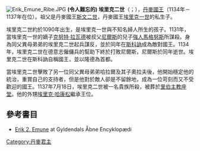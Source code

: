 {{NoteTA
|1=zh:埃里克; zh-tw:埃里克;
}}
[[File:Erik_Emune_Ribe.JPG|thumb]]
'''(令人難忘的) 埃里克二世'''（{{lang-da| '''Erik II Emune'''}}；{{bd|約1090年||1137年|7月18日|catIdx=E}}），[[丹麥國王|丹麥國王]]（1134年－1137年在位）。祖父是丹麥國王[[斯文二世|斯文二世]]，丹麥國王[[埃里克一世_(丹麥)|埃里克一世]]的私生子。

埃里克二世約於1090年出生，是埃里克一世與不知名婦人所生的孩子。1131年，當埃里克一世的嫡子[[克努特·拉瓦德|克努特·拉瓦德]]被叔父[[尼爾斯_(丹麥國王)|尼爾斯]]的兒子[[強人馬格努斯|強人馬格努斯]]所謀殺。身為同父異母弟弟的埃里克二世起兵謀反，並於同年在[[斯科訥|斯科訥]]成為敵對國王。1134年，埃里克二世在德意志僱傭兵的幫助下終於打敗尼爾斯，尼爾斯於同年逝世。埃里克二世在斯科訥自稱國王，並以隆德為首都。

當埃里克二世擊敗了另一位同父異母弟弟哈拉爾及其子奧拉夫後，他開始穩定他的統治，重賞自己的支持者，但是他對於敵人卻是不留餘地，成為一位苛刻而又不受歡迎的國王。1137年7月18日，埃里克二世被一名貴族所殺，被葬於[[里伯主教座堂|里伯主教座堂]]。他的外甥[[埃里克三世|埃里克·哈康松]]繼承王位。

== 參考書目 ==
*[http://denstoredanske.dk/Danmarks_geografi_og_historie/Danmarks_historie/Danmark_f%C3%B8r_Reformationen/Erik_2._Emune Erik 2. Emune] {{Wayback|url=http://denstoredanske.dk/Danmarks_geografi_og_historie/Danmarks_historie/Danmark_f%C3%B8r_Reformationen/Erik_2._Emune |date=20190726163921 }} at Gyldendals Åbne Encyklopædi

{{s-start}}
{{s-hou|[[埃斯特德遜王朝|埃斯特德遜王朝]]||約1090年|1137年|7月18日|name=埃里克二世}}
{{s-reg}}
{{s-bef|before=[[尼爾斯_(丹麥國王)|尼爾斯]]}}
{{s-ttl|title=[[丹麥國王|丹麥國王]]|years=1134年–1137年}}
{{s-aft|rows=1|after=[[埃里克三世|埃里克三世]]}}
{{s-end}}

{{丹麥君主}}
{{Authority control}}


[[Category:丹麥君主|Category:丹麥君主]]